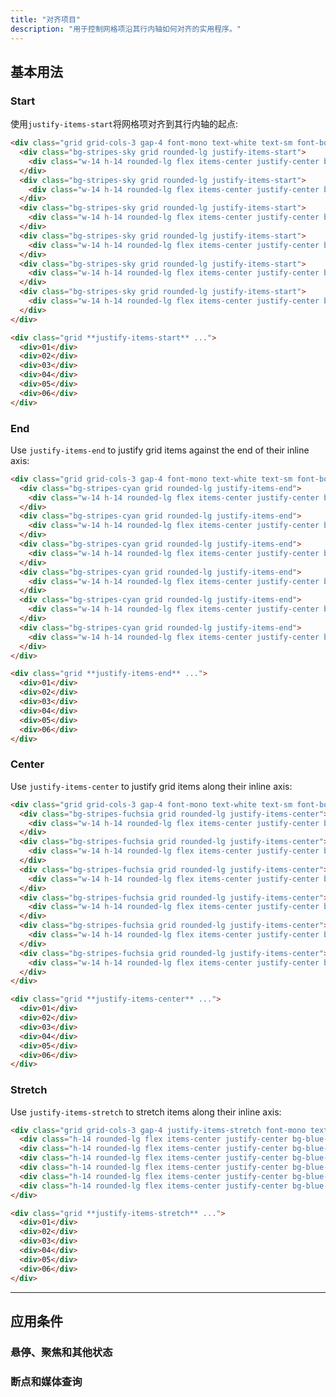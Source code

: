 ```yaml
---
title: "对齐项目"
description: "用于控制网格项沿其行内轴如何对齐的实用程序。"
---
```




## 基本用法

### Start

使用`justify-items-start`将网格项对齐到其行内轴的起点:

```html {{ example: true }}
<div class="grid grid-cols-3 gap-4 font-mono text-white text-sm font-bold leading-6">
  <div class="bg-stripes-sky grid rounded-lg justify-items-start">
    <div class="w-14 h-14 rounded-lg flex items-center justify-center bg-sky-500 shadow-lg">01</div>
  </div>
  <div class="bg-stripes-sky grid rounded-lg justify-items-start">
    <div class="w-14 h-14 rounded-lg flex items-center justify-center bg-sky-500 shadow-lg">02</div>
  </div>
  <div class="bg-stripes-sky grid rounded-lg justify-items-start">
    <div class="w-14 h-14 rounded-lg flex items-center justify-center bg-sky-500 shadow-lg">03</div>
  </div>
  <div class="bg-stripes-sky grid rounded-lg justify-items-start">
    <div class="w-14 h-14 rounded-lg flex items-center justify-center bg-sky-500 shadow-lg">04</div>
  </div>
  <div class="bg-stripes-sky grid rounded-lg justify-items-start">
    <div class="w-14 h-14 rounded-lg flex items-center justify-center bg-sky-500 shadow-lg">05</div>
  </div>
  <div class="bg-stripes-sky grid rounded-lg justify-items-start">
    <div class="w-14 h-14 rounded-lg flex items-center justify-center bg-sky-500 shadow-lg">06</div>
  </div>
</div>
```

```html
<div class="grid **justify-items-start** ...">
  <div>01</div>
  <div>02</div>
  <div>03</div>
  <div>04</div>
  <div>05</div>
  <div>06</div>
</div>
```

### End

Use `justify-items-end` to justify grid items against the end of their inline axis:

```html {{ example: true }}
<div class="grid grid-cols-3 gap-4 font-mono text-white text-sm font-bold leading-6">
  <div class="bg-stripes-cyan grid rounded-lg justify-items-end">
    <div class="w-14 h-14 rounded-lg flex items-center justify-center bg-cyan-500 shadow-lg">01</div>
  </div>
  <div class="bg-stripes-cyan grid rounded-lg justify-items-end">
    <div class="w-14 h-14 rounded-lg flex items-center justify-center bg-cyan-500 shadow-lg">02</div>
  </div>
  <div class="bg-stripes-cyan grid rounded-lg justify-items-end">
    <div class="w-14 h-14 rounded-lg flex items-center justify-center bg-cyan-500 shadow-lg">03</div>
  </div>
  <div class="bg-stripes-cyan grid rounded-lg justify-items-end">
    <div class="w-14 h-14 rounded-lg flex items-center justify-center bg-cyan-500 shadow-lg">04</div>
  </div>
  <div class="bg-stripes-cyan grid rounded-lg justify-items-end">
    <div class="w-14 h-14 rounded-lg flex items-center justify-center bg-cyan-500 shadow-lg">05</div>
  </div>
  <div class="bg-stripes-cyan grid rounded-lg justify-items-end">
    <div class="w-14 h-14 rounded-lg flex items-center justify-center bg-cyan-500 shadow-lg">06</div>
  </div>
</div>
```

```html
<div class="grid **justify-items-end** ...">
  <div>01</div>
  <div>02</div>
  <div>03</div>
  <div>04</div>
  <div>05</div>
  <div>06</div>
</div>
```

### Center

Use `justify-items-center` to justify grid items along their inline axis:

```html {{ example: true }}
<div class="grid grid-cols-3 gap-4 font-mono text-white text-sm font-bold leading-6">
  <div class="bg-stripes-fuchsia grid rounded-lg justify-items-center">
    <div class="w-14 h-14 rounded-lg flex items-center justify-center bg-fuchsia-500 shadow-lg">01</div>
  </div>
  <div class="bg-stripes-fuchsia grid rounded-lg justify-items-center">
    <div class="w-14 h-14 rounded-lg flex items-center justify-center bg-fuchsia-500 shadow-lg">02</div>
  </div>
  <div class="bg-stripes-fuchsia grid rounded-lg justify-items-center">
    <div class="w-14 h-14 rounded-lg flex items-center justify-center bg-fuchsia-500 shadow-lg">03</div>
  </div>
  <div class="bg-stripes-fuchsia grid rounded-lg justify-items-center">
    <div class="w-14 h-14 rounded-lg flex items-center justify-center bg-fuchsia-500 shadow-lg">04</div>
  </div>
  <div class="bg-stripes-fuchsia grid rounded-lg justify-items-center">
    <div class="w-14 h-14 rounded-lg flex items-center justify-center bg-fuchsia-500 shadow-lg">05</div>
  </div>
  <div class="bg-stripes-fuchsia grid rounded-lg justify-items-center">
    <div class="w-14 h-14 rounded-lg flex items-center justify-center bg-fuchsia-500 shadow-lg">06</div>
  </div>
</div>
```

```html
<div class="grid **justify-items-center** ...">
  <div>01</div>
  <div>02</div>
  <div>03</div>
  <div>04</div>
  <div>05</div>
  <div>06</div>
</div>
```

### Stretch

Use `justify-items-stretch` to stretch items along their inline axis:

```html {{ example: true }}
<div class="grid grid-cols-3 gap-4 justify-items-stretch font-mono text-white text-sm font-bold leading-6">
  <div class="h-14 rounded-lg flex items-center justify-center bg-blue-500 shadow-lg">01</div>
  <div class="h-14 rounded-lg flex items-center justify-center bg-blue-500 shadow-lg">02</div>
  <div class="h-14 rounded-lg flex items-center justify-center bg-blue-500 shadow-lg">03</div>
  <div class="h-14 rounded-lg flex items-center justify-center bg-blue-500 shadow-lg">04</div>
  <div class="h-14 rounded-lg flex items-center justify-center bg-blue-500 shadow-lg">05</div>
  <div class="h-14 rounded-lg flex items-center justify-center bg-blue-500 shadow-lg">06</div>
</div>
```

```html
<div class="grid **justify-items-stretch** ...">
  <div>01</div>
  <div>02</div>
  <div>03</div>
  <div>04</div>
  <div>05</div>
  <div>06</div>
</div>
```

---

## <Heading ignore>应用条件</Heading>

### <Heading ignore>悬停、聚焦和其他状态</Heading>

<HoverFocusAndOtherStates defaultClass="grid justify-items-start" featuredClass="justify-items-center" />

### <Heading ignore>断点和媒体查询</Heading>

<BreakpointsAndMediaQueries defaultClass="grid justify-items-start" featuredClass="justify-items-center" />
